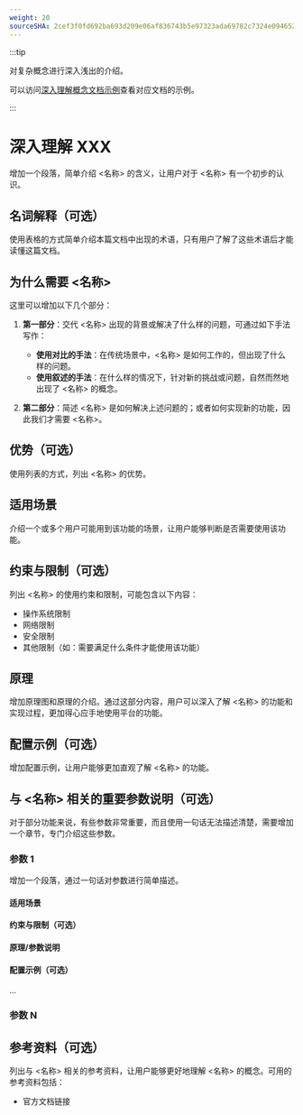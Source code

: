 ```yaml
---
weight: 20
sourceSHA: 2cef3f0fd692ba693d209e06af836743b5e97323ada69782c7324e094652a045
---
```


:::tip

对复杂概念进行深入浅出的介绍。

可以访问[深入理解概念文档示例](https://product-doc-guide.alauda.cn/template/concept/insight_example.html)查看对应文档的示例。

:::

# 深入理解 XXX

增加一个段落，简单介绍 \<名称\> 的含义，让用户对于 \<名称\> 有一个初步的认识。

## 名词解释（可选）

使用表格的方式简单介绍本篇文档中出现的术语，只有用户了解了这些术语后才能读懂这篇文档。

## 为什么需要 \<名称\>

这里可以增加以下几个部分：

1. **第一部分**：交代 \<名称\> 出现的背景或解决了什么样的问题，可通过如下手法写作：

   - **使用对比的手法**：在传统场景中，\<名称\> 是如何工作的，但出现了什么样的问题。
   - **使用叙述的手法**：在什么样的情况下，针对新的挑战或问题，自然而然地出现了 \<名称\> 的概念。

2. **第二部分**：简述 \<名称\> 是如何解决上述问题的；或者如何实现新的功能，因此我们才需要 \<名称\>。

## 优势（可选）

使用列表的方式，列出 \<名称\> 的优势。

## 适用场景

介绍一个或多个用户可能用到该功能的场景，让用户能够判断是否需要使用该功能。

## 约束与限制（可选）

列出 \<名称\> 的使用约束和限制，可能包含以下内容：

- 操作系统限制
- 网络限制
- 安全限制
- 其他限制（如：需要满足什么条件才能使用该功能）

## 原理

增加原理图和原理的介绍。通过这部分内容，用户可以深入了解 \<名称\> 的功能和实现过程，更加得心应手地使用平台的功能。

## 配置示例（可选）

增加配置示例，让用户能够更加直观了解 \<名称\> 的功能。

## 与 \<名称\> 相关的重要参数说明（可选）

对于部分功能来说，有些参数非常重要，而且使用一句话无法描述清楚，需要增加一个章节，专门介绍这些参数。

### 参数 1

增加一个段落，通过一句话对参数进行简单描述。

#### 适用场景

#### 约束与限制（可选）

#### 原理/参数说明

#### 配置示例（可选）

...

### 参数 N

## 参考资料（可选）

列出与 \<名称\> 相关的参考资料，让用户能够更好地理解 \<名称\> 的概念。可用的参考资料包括：

- 官方文档链接
